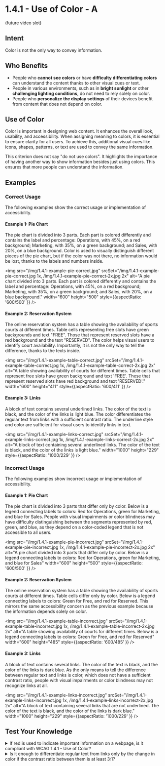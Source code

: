 # 1.4.1 - Use of Color - A

(future video slot)

## Intent

Color is not the only way to convey information.

## Who Benefits

- People who **cannot see colors** or have **difficulty differentiating colors** can understand the content thanks to other visual cues or text.
- People in various environments, such as in **bright sunlight** or other **challenging lighting conditions**, do not need to rely solely on color.
- People who **personalize the display settings** of their devices benefit from content that does not depend on color.

## Use of Color

Color is important in designing web content. It enhances the overall look, usability, and accessibility. When assigning meaning to colors, it is essential to ensure clarity for all users. To achieve this, additional visual cues like icons, shapes, patterns, or text are used to convey the same information.

This criterion does not say "do not use colors". It highlights the importance of having another way to show information besides just using colors. This ensures that more people can understand the information.

## Examples

### Correct Usage

The following examples show the correct usage or implementation of accessibility.

#### Example 1: Pie Chart

The pie chart is divided into 3 parts. Each part is colored differently and contains the label and percentage: Operations, with 45%, on a red background; Marketing, with 35%, on a green background; and Sales, with 20%, on a blue background. Color is used to visually distinguish different pieces of the pie chart, but if the color was not there, no information would be lost, thanks to the labels and numbers inside.

<img src="/img/1.4.1-example-pie-correct.jpg" srcSet="/img/1.4.1-example-pie-correct.jpg 1x, /img/1.4.1-example-pie-correct-2x.jpg 2x" alt="A pie chart divided into 3 parts. Each part is colored differently and contains the label and percentage: Operations, with 45%, on a red background; Marketing, with 35%, on a green background; and Sales, with 20%, on a blue background." width="600" height="500" style={{aspectRatio: '600/500' }} />

#### Example 2: Reservation System

The online reservation system has a table showing the availability of sports courts at different times. Table cells representing free slots have green backgrounds and text "FREE". Those that represent reserved slots have a red background and the text "RESERVED". The color helps visual users to identify court availability. Importantly, it is not the only way to tell the difference, thanks to the texts inside.

<img src="/img/1.4.1-example-table-correct.jpg" srcSet="/img/1.4.1-example-table-correct.jpg 1x, /img/1.4.1-example-table-correct-2x.jpg 2x" alt="A table showing availability of courts for different times. Table cells that represent free slots have green background and text 'FREE'. These that represent reserved slots have red background and text 'RESERVED'." width="600" height="411" style={{aspectRatio: '600/411' }} />

#### Example 3: Links

A block of text contains several underlined links. The color of the text is black, and the color of the links is light blue. The color differentiates the regular text from links with a sufficient contrast ratio. The underline style and color are sufficient for visual users to identify links in text.

<img src="/img/1.4.1-example-links-correct.jpg" srcSet="/img/1.4.1-example-links-correct.jpg 1x, /img/1.4.1-example-links-correct-2x.jpg 2x" alt="A block of text containing several underlined links. The color of the text is black, and the color of the links is light blue." width="1000" height="229" style={{aspectRatio: '1000/229' }} />

### Incorrect Usage

The following examples show incorrect usage or implementation of accessibility.

#### Example 1: Pie Chart

The pie chart is divided into 3 parts that differ only by color. Below is a legend connecting labels to colors: Red for Operations, green for Marketing, and blue for Sales. People with visual impairments or color blindness may have difficulty distinguishing between the segments represented by red, green, and blue, as they depend on a color-coded legend that is not accessible to all users.

<img src="/img/1.4.1-example-pie-incorrect.jpg" srcSet="/img/1.4.1-example-pie-incorrect.jpg 1x, /img/1.4.1-example-pie-incorrect-2x.jpg 2x" alt="A pie chart divided into 3 parts that differ only by color. Below is a legend connecting labels to colors: Red for Operations, green for Marketing, and blue for Sales" width="600" height="500" style={{aspectRatio: '600/500' }} />

#### Example 2: Reservation System

The online reservation system has a table showing the availability of sports courts at different times. Table cells differ only by color. Below is a legend connecting labels to colors: Green for Free, and red for Reserved. This mirrors the same accessibility concern as the previous example because the information depends solely on color.

<img src="/img/1.4.1-example-table-incorrect.jpg" srcSet="/img/1.4.1-example-table-incorrect.jpg 1x, /img/1.4.1-example-table-incorrect-2x.jpg 2x" alt="A table showing availability of courts for different times. Below is a legend connecting labels to colors: Green for Free, and red for Reserved" width="600" height="485" style={{aspectRatio: '600/485' }} />

#### Example 3: Links

A block of text contains several links. The color of the text is black, and the color of the links is dark blue. As the only means to tell the difference between regular text and links is color, which does not have a sufficient contrast ratio, people with visual impairments or color blindness may not recognize links at all.

<img src="/img/1.4.1-example-links-incorrect.jpg" srcSet="/img/1.4.1-example-links-incorrect.jpg 1x, /img/1.4.1-example-links-incorrect-2x.jpg 2x" alt="A block of text containing several links that are not underlined. The color of the text is black, and the color of the links is dark blue." width="1000" height="229" style={{aspectRatio: '1000/229' }} />

## Test Your Knowledge

<details>
   <summary>
      <span>If red is used to indicate important information on a webpage, is it compliant with WCAG 1.4.1 - Use of Color?</span>
   </summary>
   It is compliant if there is additional non-color information or context provided, ensuring that users who may not perceive the color red can still understand the importance of the information.
</details>

<details>
   <summary>
      <span>Is it enough to differentiate regular text from links only by the change in color if the contrast ratio between them is at least 3:1?</span>
   </summary>
   It is enough to meet WCAG conformance but is not a great user experience. Not relying only on color and providing more visual clues, such as underlined styles for links, would enhance the experience for many users.
</details>
